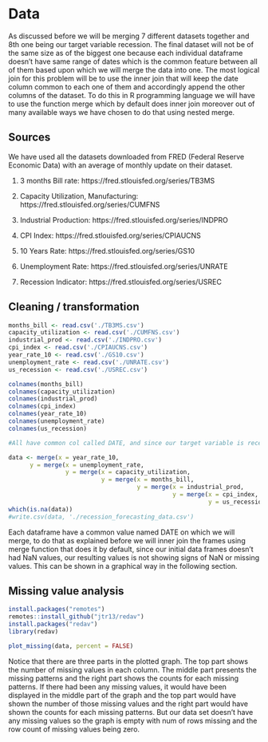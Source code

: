 # Data 
As discussed before we will be merging 7 different datasets together and 8th one being our target variable recession. The final dataset will not be of the same size as of the biggest one because each individual dataframe doesn't have same range of dates which is the common feature between all of them based upon which we will merge the data into one. The most logical join for this problem will be to use the inner join that will keep the date column common to each one of them and accordingly append the other columns of the dataset. To do this in R programming language we will have to use the function merge which by default does inner join moreover out of many available ways we have chosen to do that using nested merge.

## Sources
We have used all the datasets downloaded from FRED (Federal Reserve Economic Data) with an average of monthly update on their dataset. 

1. 3 months Bill rate: https://fred.stlouisfed.org/series/TB3MS

2. Capacity Utilization, Manufacturing: https://fred.stlouisfed.org/series/CUMFNS

3. Industrial Production: https://fred.stlouisfed.org/series/INDPRO

4. CPI Index: https://fred.stlouisfed.org/series/CPIAUCNS

5. 10 Years Rate: https://fred.stlouisfed.org/series/GS10

6. Unemployment Rate: https://fred.stlouisfed.org/series/UNRATE

7. Recession Indicator: https://fred.stlouisfed.org/series/USREC

## Cleaning / transformation
```r
months_bill <- read.csv('./TB3MS.csv')
capacity_utilization <- read.csv('./CUMFNS.csv')
industrial_prod <- read.csv('./INDPRO.csv')
cpi_index <- read.csv('./CPIAUCNS.csv')
year_rate_10 <- read.csv('./GS10.csv')
unemployment_rate <- read.csv('./UNRATE.csv')
us_recession <- read.csv('./USREC.csv')

colnames(months_bill)
colnames(capacity_utilization)
colnames(industrial_prod)
colnames(cpi_index)
colnames(year_rate_10)
colnames(unemployment_rate)
colnames(us_recession)

#All have common col called DATE, and since our target variable is recession we have to get data filtered according to the available DATE in recession table.

data <- merge(x = year_rate_10, 
      y = merge(x = unemployment_rate, 
                y = merge(x = capacity_utilization, 
                          y = merge(x = months_bill, 
                                    y = merge(x = industrial_prod, 
                                              y = merge(x = cpi_index, 
                                                        y = us_recession), by = 'DATE'), by = 'DATE'), by = 'DATE'), by = 'DATE'), by = 'DATE')
which(is.na(data))
#write.csv(data, './recession_forecasting_data.csv')
```

Each dataframe have a common value named DATE on which we will merge, to do that as explained before we will inner join the frames using merge function that does it by default, since our initial data frames doesn't had NaN values, our resulting values is not showing signs of NaN or missing values. This can be shown in a graphical way in the following section.

## Missing value analysis
```r
install.packages("remotes")
remotes::install_github("jtr13/redav")
install.packages("redav")
library(redav)

plot_missing(data, percent = FALSE)
```

Notice that there are three parts in the plotted graph. 
The top part shows the number of missing values in each column. 
The middle part presents the missing patterns and the right part shows the counts for each missing patterns.
If there had been any missing values, it would have been displayed in the middle part of the graph and the top part would have shown the number of those missing values and the right part would have shown the counts for each missing patterns. But our data set doesn't have any missing values so the graph is empty with num of rows missing and the row count of missing values being zero.